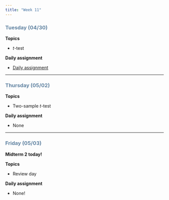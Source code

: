 ```yaml
---
title: "Week 11"
---
```


::: {style="color: #6284a2"}
### Tuesday (04/30)
:::

**Topics**

-   $t$-test

**Daily assignment**

-   [Daily assignment](daily/DA_20.pdf)

------------------------------------------------------------------------

::: {style="color: #6284a2"}
### Thursday (05/02)
:::

**Topics**

-   Two-sample $t$-test

**Daily assignment**

-   None

------------------------------------------------------------------------

::: {style="color: #6284a2"}
### Friday (05/03)
:::

**Midterm 2 today!**

**Topics**

-   Review day

**Daily assignment**

-   None!
